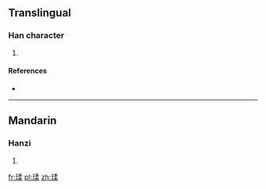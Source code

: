 ==Translingual==

===Han character===
{{Han char|rn=96|rad=玉|as=09|sn=13|four=|canj=MGNHD}}

# {{defn|Han|sort=玉09}}

====References====
* {{Han ref|kx=0737.010|dkj=21103|dj=1148.040|hdz=21129.060|uh=7448|ud=29768}}

----

==Mandarin==

===Hanzi===
{{cmn-hanzi|pin=[[róu]] ([[rou2]])|wg=jou<sup>2</sup>}}

# {{defn|lang=cmn|sort=玉09}}

[[fr:瑈]]
[[pl:瑈]]
[[zh:瑈]]